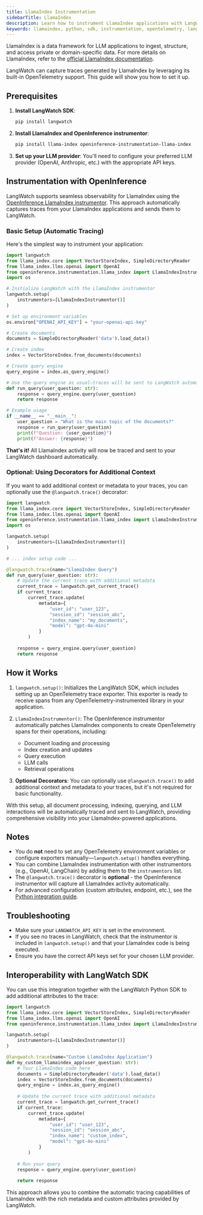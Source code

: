 ```yaml
---
title: LlamaIndex Instrumentation
sidebarTitle: LlamaIndex
description: Learn how to instrument LlamaIndex applications with LangWatch.
keywords: llamaindex, python, sdk, instrumentation, opentelemetry, langwatch, tracing
---
```


LlamaIndex is a data framework for LLM applications to ingest, structure, and access private or domain-specific data. For more details on LlamaIndex, refer to the [official LlamaIndex documentation](https://docs.llamaindex.ai/).

LangWatch can capture traces generated by LlamaIndex by leveraging its built-in OpenTelemetry support. This guide will show you how to set it up.

## Prerequisites

1.  **Install LangWatch SDK**:
    ```bash
    pip install langwatch
    ```

2.  **Install LlamaIndex and OpenInference instrumentor**:
    ```bash
    pip install llama-index openinference-instrumentation-llama-index
    ```

3.  **Set up your LLM provider**:
    You'll need to configure your preferred LLM provider (OpenAI, Anthropic, etc.) with the appropriate API keys.

## Instrumentation with OpenInference

LangWatch supports seamless observability for LlamaIndex using the [OpenInference LlamaIndex instrumentor](https://github.com/Arize-ai/openinference/tree/main/python/instrumentation/openinference-instrumentation-llama-index). This approach automatically captures traces from your LlamaIndex applications and sends them to LangWatch.

### Basic Setup (Automatic Tracing)

Here's the simplest way to instrument your application:

```python
import langwatch
from llama_index.core import VectorStoreIndex, SimpleDirectoryReader
from llama_index.llms.openai import OpenAI
from openinference.instrumentation.llama_index import LlamaIndexInstrumentor
import os

# Initialize LangWatch with the LlamaIndex instrumentor
langwatch.setup(
    instrumentors=[LlamaIndexInstrumentor()]
)

# Set up environment variables
os.environ["OPENAI_API_KEY"] = "your-openai-api-key"

# Create documents
documents = SimpleDirectoryReader('data').load_data()

# Create index
index = VectorStoreIndex.from_documents(documents)

# Create query engine
query_engine = index.as_query_engine()

# Use the query engine as usual—traces will be sent to LangWatch automatically
def run_query(user_question: str):
    response = query_engine.query(user_question)
    return response

# Example usage
if __name__ == "__main__":
    user_question = "What is the main topic of the documents?"
    response = run_query(user_question)
    print(f"Question: {user_question}")
    print(f"Answer: {response}")
```

**That's it!** All LlamaIndex activity will now be traced and sent to your LangWatch dashboard automatically.

### Optional: Using Decorators for Additional Context

If you want to add additional context or metadata to your traces, you can optionally use the `@langwatch.trace()` decorator:

```python
import langwatch
from llama_index.core import VectorStoreIndex, SimpleDirectoryReader
from llama_index.llms.openai import OpenAI
from openinference.instrumentation.llama_index import LlamaIndexInstrumentor
import os

langwatch.setup(
    instrumentors=[LlamaIndexInstrumentor()]
)

# ... index setup code ...

@langwatch.trace(name="LlamaIndex Query")
def run_query(user_question: str):
    # Update the current trace with additional metadata
    current_trace = langwatch.get_current_trace()
    if current_trace:
        current_trace.update(
            metadata={
                "user_id": "user_123",
                "session_id": "session_abc",
                "index_name": "my_documents",
                "model": "gpt-4o-mini"
            }
        )
    
    response = query_engine.query(user_question)
    return response
```

## How it Works

1.  `langwatch.setup()`: Initializes the LangWatch SDK, which includes setting up an OpenTelemetry trace exporter. This exporter is ready to receive spans from any OpenTelemetry-instrumented library in your application.

2.  `LlamaIndexInstrumentor()`: The OpenInference instrumentor automatically patches LlamaIndex components to create OpenTelemetry spans for their operations, including:
    - Document loading and processing
    - Index creation and updates
    - Query execution
    - LLM calls
    - Retrieval operations

3.  **Optional Decorators**: You can optionally use `@langwatch.trace()` to add additional context and metadata to your traces, but it's not required for basic functionality.

With this setup, all document processing, indexing, querying, and LLM interactions will be automatically traced and sent to LangWatch, providing comprehensive visibility into your LlamaIndex-powered applications.


## Notes

- You do **not** need to set any OpenTelemetry environment variables or configure exporters manually—`langwatch.setup()` handles everything.
- You can combine LlamaIndex instrumentation with other instrumentors (e.g., OpenAI, LangChain) by adding them to the `instrumentors` list.
- The `@langwatch.trace()` decorator is **optional** - the OpenInference instrumentor will capture all LlamaIndex activity automatically.
- For advanced configuration (custom attributes, endpoint, etc.), see the [Python integration guide](/integration/python/guide).

## Troubleshooting

- Make sure your `LANGWATCH_API_KEY` is set in the environment.
- If you see no traces in LangWatch, check that the instrumentor is included in `langwatch.setup()` and that your LlamaIndex code is being executed.
- Ensure you have the correct API keys set for your chosen LLM provider.

## Interoperability with LangWatch SDK

You can use this integration together with the LangWatch Python SDK to add additional attributes to the trace:

```python
import langwatch
from llama_index.core import VectorStoreIndex, SimpleDirectoryReader
from llama_index.llms.openai import OpenAI
from openinference.instrumentation.llama_index import LlamaIndexInstrumentor

langwatch.setup(
    instrumentors=[LlamaIndexInstrumentor()]
)

@langwatch.trace(name="Custom LlamaIndex Application")
def my_custom_llamaindex_app(user_question: str):
    # Your LlamaIndex code here
    documents = SimpleDirectoryReader('data').load_data()
    index = VectorStoreIndex.from_documents(documents)
    query_engine = index.as_query_engine()
    
    # Update the current trace with additional metadata
    current_trace = langwatch.get_current_trace()
    if current_trace:
        current_trace.update(
            metadata={
                "user_id": "user_123",
                "session_id": "session_abc",
                "index_name": "custom_index",
                "model": "gpt-4o-mini"
            }
        )
    
    # Run your query
    response = query_engine.query(user_question)
    
    return response
```

This approach allows you to combine the automatic tracing capabilities of LlamaIndex with the rich metadata and custom attributes provided by LangWatch. 